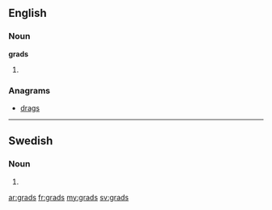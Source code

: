 ==English==

===Noun===
'''grads'''

# {{plural of|[[grad]]}}

===Anagrams===
* [[drags#English|drags]]

----

==Swedish==

===Noun===
{{infl|sv|noun form}}

# {{sv-noun-form-indef-gen|grad}}

[[ar:grads]]
[[fr:grads]]
[[my:grads]]
[[sv:grads]]